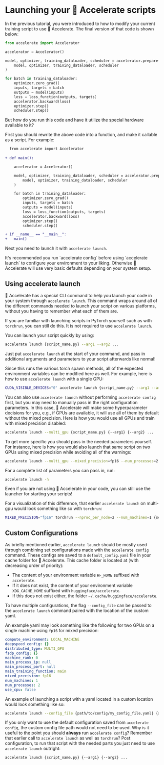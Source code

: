 <!--Copyright 2022 The HuggingFace Team. All rights reserved.

Licensed under the Apache License, Version 2.0 (the "License"); you may not use this file except in compliance with
the License. You may obtain a copy of the License at

http://www.apache.org/licenses/LICENSE-2.0

Unless required by applicable law or agreed to in writing, software distributed under the License is distributed on
an "AS IS" BASIS, WITHOUT WARRANTIES OR CONDITIONS OF ANY KIND, either express or implied. See the License for the
specific language governing permissions and limitations under the License.
-->

# Launching your 🤗 Accelerate scripts

In the previous tutorial, you were introduced to how to modify your current training script to use 🤗 Accelerate.
The final version of that code is shown below:

```python
from accelerate import Accelerator

accelerator = Accelerator()

model, optimizer, training_dataloader, scheduler = accelerator.prepare(
    model, optimizer, training_dataloader, scheduler
)

for batch in training_dataloader:
    optimizer.zero_grad()
    inputs, targets = batch
    outputs = model(inputs)
    loss = loss_function(outputs, targets)
    accelerator.backward(loss)
    optimizer.step()
    scheduler.step()
```

But how do you run this code and have it utilize the special hardware available to it?

First you should rewrite the above code into a function, and make it callable as a script. For example:

```diff
  from accelerate import Accelerator
  
+ def main():

    accelerator = Accelerator()

    model, optimizer, training_dataloader, scheduler = accelerator.prepare(
        model, optimizer, training_dataloader, scheduler
    )

    for batch in training_dataloader:
        optimizer.zero_grad()
        inputs, targets = batch
        outputs = model(inputs)
        loss = loss_function(outputs, targets)
        accelerator.backward(loss)
        optimizer.step()
        scheduler.step()

+ if __name__ == "__main__":
+   main()
```

Next you need to launch it with `accelerate launch`. 

<Tip warning={true}>
  It's recommended you run `accelerate config` before using `accelerate launch` to configure your environment to your liking. 
  Otherwise 🤗 Accelerate will use very basic defaults depending on your system setup.
</Tip>


## Using accelerate launch

🤗 Accelerate has a special CLI command to help you launch your code in your system through `accelerate launch`.
This command wraps around all of the different commands needed to launch your script on various platforms, without you having to remember what each of them are.

<Tip>

If you are familiar with launching scripts in PyTorch yourself such as with `torchrun`, you can still do this. It is not required to use `accelerate launch`.

</Tip>

You can launch your script quickly by using:
```bash
accelerate launch {script_name.py} --arg1 --arg2 ...
```

Just put `accelerate launch` at the start of your command, and pass in additional arguments and parameters to your script afterwards like normal!

Since this runs the various torch spawn methods, all of the expected environment variables can be modified here as well.
For example, here is how to use `accelerate launch` with a single GPU:
```bash
CUDA_VISIBLE_DEVICES="0" accelerate launch {script_name.py} --arg1 --arg2 ...
```

You can also use `accelerate launch` without performing `accelerate config` first, but you may need to manually pass in the right configuration parameters.
In this case, 🤗 Accelerate will make some hyperparameter decisions for you, e.g., if GPUs are available, it will use all of them by default without the mixed precision.
Here is how you would use all GPUs and train with mixed precision disabled:
```bash
accelerate launch --multi_gpu {script_name.py} {--arg1} {--arg2} ...
```
To get more specific you should pass in the needed parameters yourself. For instance, here is how you 
would also launch that same script on two GPUs using mixed precision while avoiding all of the warnings: 
```bash
accelerate launch --multi_gpu --mixed_precision=fp16 --num_processes=2 {script_name.py} {--arg1} {--arg2} ...
```

For a complete list of parameters you can pass in, run:

```bash
accelerate launch -h
```

<Tip>

Even if you are not using 🤗 Accelerate in your code, you can still use the launcher for starting your scripts!

</Tip>

For a visualization of this difference, that earlier `accelerate launch` on multi-gpu would look something like so with `torchrun`:

```bash
MIXED_PRECISION="fp16" torchrun --nproc_per_node=2 --num_machines=1 {script_name.py} {--arg1} {--arg2} ...
```

## Custom Configurations

As briefly mentioned earlier, `accelerate launch` should be mostly used through combining set configurations 
made with the `accelerate config` command. These configs are saved to a `default_config.yaml` file in your cache folder for 🤗 Accelerate. 
This cache folder is located at (with decreasing order of priority):

- The content of your environment variable `HF_HOME` suffixed with `accelerate`.
- If it does not exist, the content of your environment variable `XDG_CACHE_HOME` suffixed with
  `huggingface/accelerate`.
- If this does not exist either, the folder `~/.cache/huggingface/accelerate`.

To have multiple configurations, the flag `--config_file` can be passed to the `accelerate launch` command paired 
with the location of the custom yaml. 

An example yaml may look something like the following for two GPUs on a single machine using `fp16` for mixed precision:
```yaml
compute_environment: LOCAL_MACHINE
deepspeed_config: {}
distributed_type: MULTI_GPU
fsdp_config: {}
machine_rank: 0
main_process_ip: null
main_process_port: null
main_training_function: main
mixed_precision: fp16
num_machines: 1
num_processes: 2
use_cpu: false
```

An example of launching a script with a yaml located in a custom location would look something like so:
```bash
accelerate launch --config_file {path/to/config/my_config_file.yaml} {script_name.py} {--arg1} {--arg2} ...
```

If you only want to use the default configuration saved from `accelerate config`, the custom config file path would not need to be used.
Why is it useful to the point you should **always** run `accelerate config`? Remember that earlier call to `accelerate launch` as well as `torchrun`?
Post configuration, to run that script with the needed parts you just need to use `accelerate launch` outright:

```bash
accelerate launch {script_name.py} {--arg1} {--arg2} ...
```

